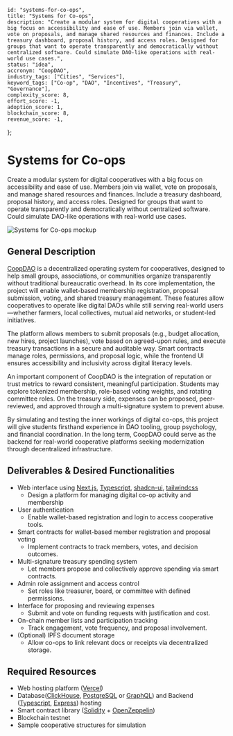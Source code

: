     id: "systems-for-co-ops",
    title: "Systems for Co-ops",
    description: "Create a modular system for digital cooperatives with a big focus on accessibility and ease of use. Members join via wallet, vote on proposals, and manage shared resources and finances. Include a treasury dashboard, proposal history, and access roles. Designed for groups that want to operate transparently and democratically without centralized software. Could simulate DAO-like operations with real-world use cases.",
    status: "idea",
    accronym: "CoopDAO",
    industry_tags: ["Cities", "Services"],
    keyword_tags: ["Co-op", "DAO", "Incentives", "Treasury", "Governance"],
    complexity_score: 8,
    effort_score: -1,
    adoption_score: 1,
    blockchain_score: 8,
    revenue_score: -1,
};

# Systems for Co-ops

Create a modular system for digital cooperatives with a big focus on accessibility and ease of use. Members join via wallet, vote on proposals, and manage shared resources and finances. Include a treasury dashboard, proposal history, and access roles. Designed for groups that want to operate transparently and democratically without centralized software. Could simulate DAO-like operations with real-world use cases.

![Systems for Co-ops mockup](/images/project/systems-for-co-ops.jpg)

## General Description

[CoopDAO](https://coopdao.monark.io) is a decentralized operating system for cooperatives, designed to help small groups, associations, or communities organize transparently without traditional bureaucratic overhead. In its core implementation, the project will enable wallet-based membership registration, proposal submission, voting, and shared treasury management. These features allow cooperatives to operate like digital DAOs while still serving real-world users—whether farmers, local collectives, mutual aid networks, or student-led initiatives.

The platform allows members to submit proposals (e.g., budget allocation, new hires, project launches), vote based on agreed-upon rules, and execute treasury transactions in a secure and auditable way. Smart contracts manage roles, permissions, and proposal logic, while the frontend UI ensures accessibility and inclusivity across digital literacy levels.

An important component of CoopDAO is the integration of reputation or trust metrics to reward consistent, meaningful participation. Students may explore tokenized membership, role-based voting weights, and rotating committee roles. On the treasury side, expenses can be proposed, peer-reviewed, and approved through a multi-signature system to prevent abuse.

By simulating and testing the inner workings of digital co-ops, this project will give students firsthand experience in DAO tooling, group psychology, and financial coordination. In the long term, CoopDAO could serve as the backend for real-world cooperative platforms seeking modernization through decentralized infrastructure.

## Deliverables & Desired Functionalities

- Web interface using [Next.js](https://nextjs.org/), [Typescript](https://www.typescriptlang.org/), [shadcn-ui](https://ui.shadcn.com/), [tailwindcss](https://tailwindcss.com/)
   - Design a platform for managing digital co-op activity and membership
- User authentication 
   - Enable wallet-based registration and login to access cooperative tools.
- Smart contracts for wallet-based member registration and proposal voting
   - Implement contracts to track members, votes, and decision outcomes.
- Multi-signature treasury spending system
   - Let members propose and collectively approve spending via smart contracts.
- Admin role assignment and access control
   - Set roles like treasurer, board, or committee with defined permissions.
- Interface for proposing and reviewing expenses
   - Submit and vote on funding requests with justification and cost.
- On-chain member lists and participation tracking
   - Track engagement, vote frequency, and proposal involvement.
- (Optional) IPFS document storage
   - Allow co-ops to link relevant docs or receipts via decentralized storage.

## Required Resources

- Web hosting platform ([Vercel](https://www.vercel.com/))
- Database([ClickHouse](https://clickhouse.com/), [PostgreSQL](https://www.postgresql.org/) or [GraphQL](https://graphql.org/)) and Backend ([Typescript](https://www.typescriptlang.org/), [Express](https://expressjs.com/)) hosting
- Smart contract library ([Solidity](https://soliditylang.org/) + [OpenZeppelin](https://www.openzeppelin.com/))
- Blockchain testnet
- Sample cooperative structures for simulation

